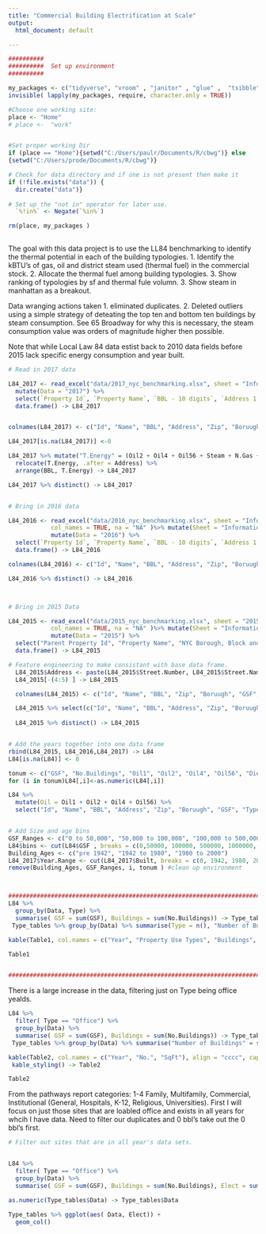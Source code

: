 ```yaml
---
title: "Commercial Building Electrification at Scale"
output: 
  html_document: default 

---
```


```r

##########
##########  Set up environment                                
##########

my_packages <- c("tidyverse", "vroom" , "janitor" , "glue" ,  "tsibble" , "tidytext","lubridate", "fable", "tsibbledata", "ggplot2", "forecast", "tseries", "rio", "zoo", "readxl", "tsibbledata", "knitr", "kableExtra", "formattable") 
invisible( lapply(my_packages, require, character.only = TRUE))

#Choose one working site:
place <- "Home"
# place <-  "work"


#Set proper working Dir 
if (place == "Home"){setwd("C:/Users/paulr/Documents/R/cbwg")} else
{setwd("C:/Users/prode/Documents/R/cbwg")}

# Check for data directory and if one is not present then make it
if (!file.exists("data")) {
  dir.create("data")}
  
# Set up the "not in" operator for later use. 
  `%!in%` <- Negate(`%in%`)

rm(place, my_packages )
  
```

The goal with this data project is to use the LL84 benchmarking to
identify the thermal potential in each of the building typologies. 1.
Identify the kBTU's of gas, oil and district steam used (thermal fuel)
in the commercial stock. 2. Allocate the thermal fuel among building
typologies. 3. Show ranking of typologies by sf and thermal fule volumn.
3. Show steam in manhattan as a breakout.

Data wranging actions taken
1. eliminated duplicates.
2. Deleted outliers using a simple strategy of deteating the top ten and bottom ten buildings by steam consumption.  See 65 Broadway for why this is necessary, the steam consumption value was orders of magnitude higher then possible. 

Note that while Local Law 84 data estist back to 2010 data fields before 2015 lack specific energy consumption and year built. 

```r


# Read in 2017 data 

L84_2017 <- read_excel("data/2017_nyc_benchmarking.xlsx", sheet = "Information and Metrics", col_names = TRUE, na = "NA" )%>% mutate(Sheet = "Information and Metrics") %>%   
  mutate(Data = "2017") %>%
  select(`Property Id`, `Property Name`, `BBL - 10 digits`, `Address 1 (self-reported)`, `Postal Code`, Borough, `Self-Reported Gross Floor Area (ft²)`, `Primary Property Type - Self Selected`, `Year Built`, `Number of Buildings`,`Fuel Oil #1 Use (kBtu)`, `Fuel Oil #2 Use (kBtu)`, `Fuel Oil #4 Use (kBtu)`, `Fuel Oil #5 & 6 Use (kBtu)`, `Diesel #2 Use (kBtu)`, `District Steam Use (kBtu)`, `Natural Gas Use (kBtu)`, `Electricity Use - Grid Purchase (kBtu)`, `Water Use (All Water Sources) (kgal)`, Sheet, Data ) %>%
  data.frame() -> L84_2017


colnames(L84_2017) <- c("Id", "Name", "BBL", "Address", "Zip", "Boruugh", "GSF", "Type", "Built", "No.Buildings", "Oil1", "Oil2", "Oil4", "Oil56", "Diesel", "Steam", "N.Gas", "Elect", "Water", "Sheet", "Data")

L84_2017[is.na(L84_2017)] <-0

L84_2017 %>% mutate("T.Energy" = (Oil2 + Oil4 + Oil56 + Steam + N.Gas + Elect + Water)) %>%
  relocate(T.Energy, .after = Address) %>%
  arrange(BBL, T.Energy) -> L84_2017

L84_2017 %>% distinct() -> L84_2017


# Bring in 2016 data 

L84_2016 <- read_excel("data/2016_nyc_benchmarking.xlsx", sheet = "Information and Metrics", 
            col_names = TRUE, na = "NA" )%>% mutate(Sheet = "Information and Metrics") %>%   
            mutate(Data = "2016") %>%
  select(`Property Id`, `Property Name`, `BBL - 10 digits`, `Address 1 (self-reported)`, `Postal Code`, Borough, `DOF Gross Floor Area`, `Primary Property Type - Self Selected`, `Year Built`, `Number of Buildings - Self-reported`,`Fuel Oil #1 Use (kBtu)`, `Fuel Oil #2 Use (kBtu)`, `Fuel Oil #4 Use (kBtu)`, `Fuel Oil #5 & 6 Use (kBtu)`, `Diesel #2 Use (kBtu)`, `District Steam Use (kBtu)`, `Natural Gas Use (kBtu)`, `Electricity Use - Grid Purchase (kBtu)`, `Water Use (All Water Sources) (kgal)`, Sheet, Data ) %>%
  data.frame() -> L84_2016

colnames(L84_2016) <- c("Id", "Name", "BBL", "Address", "Zip", "Boruugh", "GSF", "Type", "Built", "No.Buildings", "Oil1", "Oil2", "Oil4", "Oil56", "Diesel", "Steam", "N.Gas", "Elect", "Water", "Sheet", "Data") 

L84_2016 %>% distinct() -> L84_2016



# Bring in 2015 Data 

L84_2015 <- read_excel("data/2015_nyc_benchmarking.xlsx", sheet = "2015 Data Reported in 2016", 
            col_names = TRUE, na = "NA" )%>% mutate(Sheet = "Information and Metrics") %>%   
            mutate(Data = "2015") %>%
  select("Parent Property Id", "Property Name", "NYC Borough, Block and Lot (BBL)", "Street Number","Street Name" , "Zip Code", "Borough", "Property GFA - Self-reported (ft²)", "Primary Property Type - Self Selected", "Year Built", "Number of Buildings - Self-reported", "Fuel Oil #1 Use (kBtu)", "Fuel Oil #2 Use (kBtu)", "Fuel Oil #4 Use (kBtu)", "Fuel Oil #5 & 6 Use (kBtu)", "Diesel #2 Use (kBtu)", "District Steam Use (kBtu)", "Natural Gas Use (kBtu)", "Electricity Use - Grid Purchase (kBtu)", "Water Use (All Water Sources) (kgal)", Sheet, Data ) %>%
  data.frame() -> L84_2015

# Feature engineering to make consistant with base data frame. 
  L84_2015$Address <- paste(L84_2015$Street.Number, L84_2015$Street.Name, sep = ' ')
  L84_2015[-(4:5) ] -> L84_2015

  colnames(L84_2015) <- c("Id", "Name", "BBL", "Zip", "Boruugh", "GSF", "Type", "Built", "No.Buildings", "Oil1", "Oil2", "Oil4", "Oil56", "Diesel", "Steam", "N.Gas", "Elect", "Water", "Sheet", "Data" , "Address")

  L84_2015 %>% select(c("Id", "Name", "BBL", "Address", "Zip", "Boruugh", "GSF", "Type", "Built", "No.Buildings", "Oil1", "Oil2", "Oil4", "Oil56", "Diesel", "Steam", "N.Gas", "Elect", "Water", "Sheet", "Data" )) -> L84_2015
  
  L84_2015 %>% distinct() -> L84_2015


# Add the years together into one data frame
rbind(L84_2015, L84_2016,L84_2017) -> L84
L84[is.na(L84)] <- 0 

tonum <- c("GSF", "No.Buildings", "Oil1", "Oil2", "Oil4", "Oil56", "Diesel", "Steam", "N.Gas", "Elect", "Water")
for (i in tonum)L84[,i]<-as.numeric(L84[,i])

L84 %>%
  mutate(Oil = Oil1 + Oil2 + Oil4 + Oil56) %>%
  select("Id", "Name", "BBL", "Address", "Zip", "Boruugh", "GSF", "Type", "Built", "No.Buildings", "Oil" , "Diesel", "Steam", "N.Gas", "Elect", "Water", "Sheet", "Data") -> L84


# Add Size and age bins
GSF_Ranges <- c("0 to 50,000", "50,000 to 100,000", "100,000 to 500,000", "500,000 to 1,000,000", "over 1,000,000")
L84$bins <- cut(L84$GSF , breaks = c(0,50000, 100000, 500000, 1000000, 9000000), dig.lab = 7 , ordered_result = TRUE, labels = GSF_Ranges ) 
Building_Ages <- c("pre 1942", "1942 to 1980", "1980 to 2000")
L84_2017$Year.Range <- cut(L84_2017$Built, breaks = c(0, 1942, 1980, 2021),dig.lab = 4, labels = Building_Ages)
remove(Building_Ages, GSF_Ranges, i, tonum ) #clean up environment



################################################################################
L84 %>%
  group_by(Data, Type) %>%
  summarise( GSF = sum(GSF), Buildings = sum(No.Buildings)) -> Type_tables
 Type_tables %>% group_by(Data) %>% summarise(Type = n(), "Number of Buildings" = sum(Buildings), "Footage" = sum(GSF)) -> Table1

kable(Table1, col.names = c("Year", "Property Use Types", "Buildings", "SqFt"), align = "cccc", caption = "Table 1 - Datasets property types quantities and areas") -> Table1

Table1


################################################################################


```
There is a large increase in the data, filtering just on Type being office yealds. 

```r
L84 %>%
  filter( Type == "Office") %>% 
  group_by(Data) %>%
  summarise( GSF = sum(GSF), Buildings = sum(No.Buildings)) -> Type_tables
 Type_tables %>% group_by(Data) %>% summarise("Number of Buildings" = sum(Buildings), "Footage" = sum(GSF)) -> Table2

kable(Table2, col.names = c("Year", "No.", "SqFt"), align = "cccc", caption = "Table 2 - Office  quantities and areas", format.args = list(big.mark = ',')) %>%
 kable_styling() -> Table2

Table2

```

From the pathways report categories:
1-4 Family, Multifamily, Commercial, Institutional (General, Hospitals, K-12, Religious, Universities). First I will focus on just those sites that are loabled office and exists in all years for whcih I have data. 
  Need to filter our duplicates and 0 bbl's take out the 0 bbl's first. 


```r

# Filter out sites that are in all year's data sets.


L84 %>%
  filter( Type == "Office") %>% 
  group_by(Data) %>%
  summarise( GSF = sum(GSF), Buildings = sum(No.Buildings), Elect = sum(Elect, na.rm = TRUE)) -> Type_tables

as.numeric(Type_tables$Data) -> Type_tables$Data
 
Type_tables %>% ggplot(aes( Data, Elect)) +
  geom_col()


```





